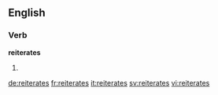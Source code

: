 ==English==

===Verb===
'''reiterates'''

# {{third-person singular of|reiterate}}

[[de:reiterates]]
[[fr:reiterates]]
[[it:reiterates]]
[[sv:reiterates]]
[[vi:reiterates]]